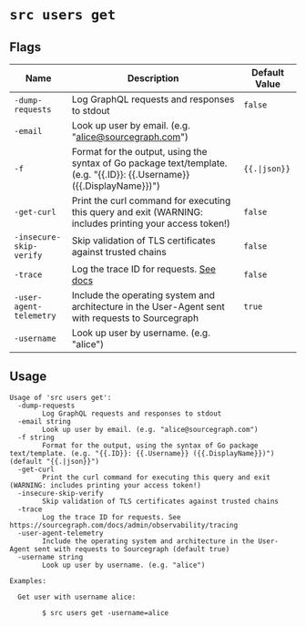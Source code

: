 # `src users get`


## Flags

| Name | Description | Default Value |
|------|-------------|---------------|
| `-dump-requests` | Log GraphQL requests and responses to stdout | `false` |
| `-email` | Look up user by email. (e.g. "alice@sourcegraph.com") |  |
| `-f` | Format for the output, using the syntax of Go package text/template. (e.g. "\{\{.ID\}\}: \{\{.Username\}\} (\{\{.DisplayName\}\})") | `{{.\|json}}` |
| `-get-curl` | Print the curl command for executing this query and exit (WARNING: includes printing your access token!) | `false` |
| `-insecure-skip-verify` | Skip validation of TLS certificates against trusted chains | `false` |
| `-trace` | Log the trace ID for requests. [See docs](/admin/observability/tracing) | `false` |
| `-user-agent-telemetry` | Include the operating system and architecture in the User-Agent sent with requests to Sourcegraph | `true` |
| `-username` | Look up user by username. (e.g. "alice") |  |


## Usage

```
Usage of 'src users get':
  -dump-requests
    	Log GraphQL requests and responses to stdout
  -email string
    	Look up user by email. (e.g. "alice@sourcegraph.com")
  -f string
    	Format for the output, using the syntax of Go package text/template. (e.g. "{{.ID}}: {{.Username}} ({{.DisplayName}})") (default "{{.|json}}")
  -get-curl
    	Print the curl command for executing this query and exit (WARNING: includes printing your access token!)
  -insecure-skip-verify
    	Skip validation of TLS certificates against trusted chains
  -trace
    	Log the trace ID for requests. See https://sourcegraph.com/docs/admin/observability/tracing
  -user-agent-telemetry
    	Include the operating system and architecture in the User-Agent sent with requests to Sourcegraph (default true)
  -username string
    	Look up user by username. (e.g. "alice")

Examples:

  Get user with username alice:

    	$ src users get -username=alice



```
